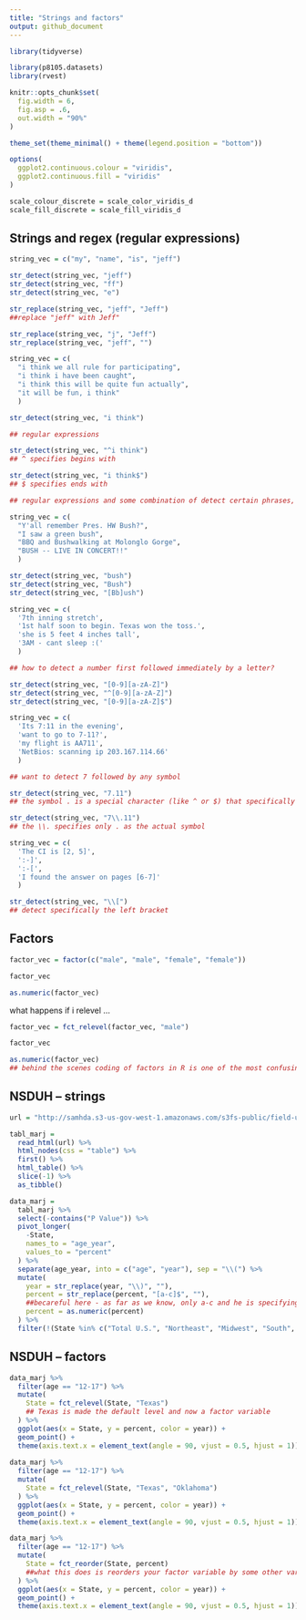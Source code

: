 ```yaml
---
title: "Strings and factors"
output: github_document
---
```


```r
library(tidyverse)

library(p8105.datasets)
library(rvest)

knitr::opts_chunk$set(
  fig.width = 6,
  fig.asp = .6,
  out.width = "90%"
)

theme_set(theme_minimal() + theme(legend.position = "bottom"))

options(
  ggplot2.continuous.colour = "viridis",
  ggplot2.continuous.fill = "viridis"
)

scale_colour_discrete = scale_color_viridis_d
scale_fill_discrete = scale_fill_viridis_d
```


## Strings and regex (regular expressions)

```r
string_vec = c("my", "name", "is", "jeff")

str_detect(string_vec, "jeff")
str_detect(string_vec, "ff")
str_detect(string_vec, "e")

str_replace(string_vec, "jeff", "Jeff")
##replace "jeff" with Jeff"

str_replace(string_vec, "j", "Jeff")
str_replace(string_vec, "jeff", "")


```

```r
string_vec = c(
  "i think we all rule for participating",
  "i think i have been caught",
  "i think this will be quite fun actually",
  "it will be fun, i think"
  )

str_detect(string_vec, "i think")

## regular expressions

str_detect(string_vec, "^i think")
## ^ specifies begins with

str_detect(string_vec, "i think$")
## $ specifies ends with

## regular expressions and some combination of detect certain phrases, begins with, or ends with
```

```r
string_vec = c(
  "Y'all remember Pres. HW Bush?",
  "I saw a green bush",
  "BBQ and Bushwalking at Molonglo Gorge",
  "BUSH -- LIVE IN CONCERT!!"
  )

str_detect(string_vec, "bush")
str_detect(string_vec, "Bush")
str_detect(string_vec, "[Bb]ush")
```

```r
string_vec = c(
  '7th inning stretch',
  '1st half soon to begin. Texas won the toss.',
  'she is 5 feet 4 inches tall',
  '3AM - cant sleep :('
  )

## how to detect a number first followed immediately by a letter?

str_detect(string_vec, "[0-9][a-zA-Z]")
str_detect(string_vec, "^[0-9][a-zA-Z]")
str_detect(string_vec, "[0-9][a-zA-Z]$")
```

```r
string_vec = c(
  'Its 7:11 in the evening',
  'want to go to 7-11?',
  'my flight is AA711',
  'NetBios: scanning ip 203.167.114.66'
  )

## want to detect 7 followed by any symbol

str_detect(string_vec, "7.11")
## the symbol . is a special character (like ^ or $) that specifically means any symbol afterwards

str_detect(string_vec, "7\\.11")
## the \\. specifies only . as the actual symbol
```


```r
string_vec = c(
  'The CI is [2, 5]',
  ':-]',
  ':-[',
  'I found the answer on pages [6-7]'
  )

str_detect(string_vec, "\\[")
## detect specifically the left bracket
```


## Factors

```r
factor_vec = factor(c("male", "male", "female", "female"))

factor_vec

as.numeric(factor_vec)
```

what happens if i relevel ...

```r
factor_vec = fct_relevel(factor_vec, "male")

factor_vec

as.numeric(factor_vec)
## behind the scenes coding of factors in R is one of the most confusing things.  in this case, R defaulted to alphabetical order for male and female 
```


## NSDUH -- strings

```r
url = "http://samhda.s3-us-gov-west-1.amazonaws.com/s3fs-public/field-uploads/2k15StateFiles/NSDUHsaeShortTermCHG2015.htm"

tabl_marj =
  read_html(url) %>% 
  html_nodes(css = "table") %>% 
  first() %>%
  html_table() %>%
  slice(-1) %>% 
  as_tibble()
```

```r
data_marj =
  tabl_marj %>% 
  select(-contains("P Value")) %>% 
  pivot_longer(
    -State, 
    names_to = "age_year",
    values_to = "percent"
  ) %>% 
  separate(age_year, into = c("age", "year"), sep = "\\(") %>% 
  mutate(
    year = str_replace(year, "\\)", ""),
    percent = str_replace(percent, "[a-c]$", ""),
    ##becareful here - as far as we know, only a-c and he is specifying this range only - if he is wrong, the code would break and that is desired
    percent = as.numeric(percent)
  ) %>% 
  filter(!(State %in% c("Total U.S.", "Northeast", "Midwest", "South", "West")))
```



## NSDUH -- factors
```r
data_marj %>% 
  filter(age == "12-17") %>% 
  mutate(
    State = fct_relevel(State, "Texas")
    ## Texas is made the default level and now a factor variable
  ) %>% 
  ggplot(aes(x = State, y = percent, color = year)) +
  geom_point() +
  theme(axis.text.x = element_text(angle = 90, vjust = 0.5, hjust = 1))
  
data_marj %>% 
  filter(age == "12-17") %>% 
  mutate(
    State = fct_relevel(State, "Texas", "Oklahoma")
  ) %>% 
  ggplot(aes(x = State, y = percent, color = year)) +
  geom_point() +
  theme(axis.text.x = element_text(angle = 90, vjust = 0.5, hjust = 1))

data_marj %>% 
  filter(age == "12-17") %>% 
  mutate(
    State = fct_reorder(State, percent)
    ##what this does is reorders your factor variable by some other variable that you are interested in, in this case this is percent
  ) %>% 
  ggplot(aes(x = State, y = percent, color = year)) +
  geom_point() +
  theme(axis.text.x = element_text(angle = 90, vjust = 0.5, hjust = 1))
```

